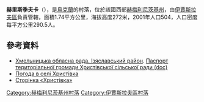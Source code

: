 {{coord|49|56|23|N|26|41|0|E|scale:100000|display=title}}

'''赫里斯季夫卡'''（{{lang-uk|Христівка}}），是[[烏克蘭|烏克蘭]]的村落，位於該國西部[[赫梅利尼茨基州|赫梅利尼茨基州]]，由[[伊賈斯拉夫區|伊賈斯拉夫區]]負責管轄，面積1.74平方公里，海拔高度272米，2001年人口504，人口密度每平方公里290.5人。

==參考資料==
* [https://web.archive.org/web/20160306105422/http://oblrada.km.ua/district/show/15 Хмельницька обласна рада. Ізяславський район]. [https://web.archive.org/web/20160305071546/http://oblrada.km.ua/userfiles/%D0%9F%D0%B0%D1%81%D0%BF%D0%BE%D1%80%D1%82%20%D0%A5%D1%80%D0%B8%D1%81%D1%82%D1%96%D0%B2%D0%BA%D0%B0_2011.doc Паспорт територіальної громади Христівської сільської ради (doc)]
* [http://weather.in.ua/ua/hmel'nickaja/27588 Погода в селі Христівка] {{Wayback|url=http://weather.in.ua/ua/hmel'nickaja/27588 |date=20201126212242 }}
* [http://www.hrystivka.org.ua Сторінка «Христівка»]{{dead link|date=2018年4月 |bot=InternetArchiveBot |fix-attempted=yes }} {{недоступне посилання}}

{{DEFAULTSORT:Христівка}}
[[Category:赫梅利尼茨基州村落|Category:赫梅利尼茨基州村落]]
[[Category:伊賈斯拉夫區村落|Category:伊賈斯拉夫區村落]]


{{Khmelnytskyi-geo-stub}}
